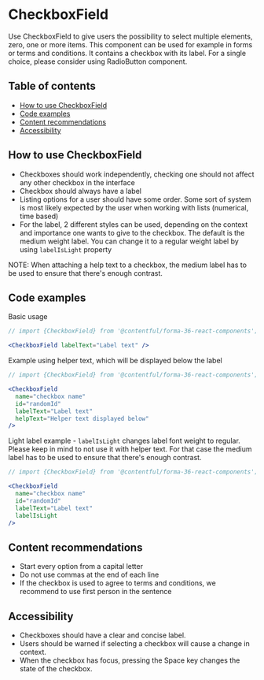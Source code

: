 # CheckboxField

Use CheckboxField to give users the possibility to select multiple elements, zero, one or more items. This component can be used for example in forms or terms and conditions. It contains a checkbox with its label. For a single choice, please consider using RadioButton component.

## Table of contents

- [How to use CheckboxField](#how-to-use-checkboxField)
- [Code examples](#code-examples)
- [Content recommendations](#content-recommendations)
- [Accessibility](#accessibility)

## How to use CheckboxField

- Checkboxes should work independently, checking one should not affect any other checkbox in the interface
- Checkbox should always have a label
- Listing options for a user should have some order. Some sort of system is most likely expected by the user when working with lists (numerical, time based)
- For the label, 2 different styles can be used, depending on the context and importance one wants to give to the checkbox. The default is the medium weight label. You can change it to a regular weight label by using `labelIsLight` property

NOTE: When attaching a help text to a checkbox, the medium label has to be used to ensure that there's enough contrast.

## Code examples

Basic usage

```jsx
// import {CheckboxField} from '@contentful/forma-36-react-components';

<CheckboxField labelText="Label text" />
```

Example using helper text, which will be displayed below the label

```jsx
// import {CheckboxField} from '@contentful/forma-36-react-components';

<CheckboxField
  name="checkbox name"
  id="randomId"
  labelText="Label text"
  helpText="Helper text displayed below"
/>
```

Light label example - `labelIsLight` changes label font weight to regular. Please keep in mind to not use it with helper text. For that case the medium label has to be used to ensure that there's enough contrast.

```jsx
// import {CheckboxField} from '@contentful/forma-36-react-components';

<CheckboxField
  name="checkbox name"
  id="randomId"
  labelText="Label text"
  labelIsLight
/>
```

## Content recommendations

- Start every option from a capital letter
- Do not use commas at the end of each line
- If the checkbox is used to agree to terms and conditions, we recommend to use first person in the sentence

## Accessibility

- Checkboxes should have a clear and concise label.
- Users should be warned if selecting a checkbox will cause a change in context.
- When the checkbox has focus, pressing the Space key changes the state of the checkbox.
